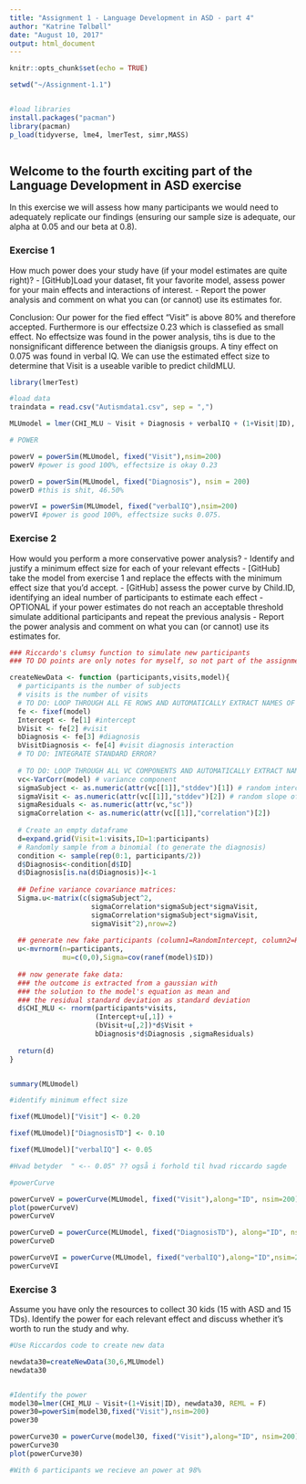 ```yaml
---
title: "Assignment 1 - Language Development in ASD - part 4"
author: "Katrine Tølbøll"
date: "August 10, 2017"
output: html_document
---
```


```r
knitr::opts_chunk$set(echo = TRUE)

setwd("~/Assignment-1.1")


#load libraries
install.packages("pacman")
library(pacman)
p_load(tidyverse, lme4, lmerTest, simr,MASS)



```

## Welcome to the fourth exciting part of the Language Development in ASD exercise

In this exercise we will assess how many participants we would need to adequately replicate our findings (ensuring our sample size is adequate, our alpha at 0.05 and our beta at 0.8).

### Exercise 1

How much power does your study have (if your model estimates are quite right)?
- [GitHub]Load your dataset, fit your favorite model, assess power for your main effects and interactions of interest.
- Report the power analysis and comment on what you can (or cannot) use its estimates for.

Conclusion: Our power for the fied effect "Visit" is above 80% and therefore accepted. Furthermore is our effectsize 0.23 which is classefied as small effect. No effectsize was found in the power analysis, tihs is due to the nonsignificant difference between the dianigsis groups. A tiny effect on 0.075 was found in verbal IQ. We can use the estimated effect size to determine that Visit is a useable varible to predict childMLU. 

```r
library(lmerTest)

#load data
traindata = read.csv("Autismdata1.csv", sep = ",")

MLUmodel = lmer(CHI_MLU ~ Visit + Diagnosis + verbalIQ + (1+Visit|ID), traindata, REML = F)

# POWER 

powerV = powerSim(MLUmodel, fixed("Visit"),nsim=200)
powerV #power is good 100%, effectsize is okay 0.23

powerD = powerSim(MLUmodel, fixed("Diagnosis"), nsim = 200)
powerD #this is shit, 46.50%

powerVI = powerSim(MLUmodel, fixed("verbalIQ"),nsim=200)
powerVI #power is good 100%, effectsize sucks 0.075. 

```


### Exercise 2

How would you perform a more conservative power analysis?
- Identify and justify a minimum effect size for each of your relevant effects
- [GitHub] take the model from exercise 1 and replace the effects with the minimum effect size that you'd accept.
- [GitHub] assess the power curve by Child.ID, identifying an ideal number of participants to estimate each effect
- OPTIONAL if your power estimates do not reach an acceptable threshold simulate additional participants and repeat the previous analysis
- Report the power analysis and comment on what you can (or cannot) use its estimates for.

```r


### Riccardo's clumsy function to simulate new participants
### TO DO points are only notes for myself, so not part of the assignment

createNewData <- function (participants,visits,model){
  # participants is the number of subjects
  # visits is the number of visits
  # TO DO: LOOP THROUGH ALL FE ROWS AND AUTOMATICALLY EXTRACT NAMES OF FIXED EFFECTS AND ESTIMATES
  fe <- fixef(model)
  Intercept <- fe[1] #intercept
  bVisit <- fe[2] #visit
  bDiagnosis <- fe[3] #diagnosis
  bVisitDiagnosis <- fe[4] #visit diagnosis interaction
  # TO DO: INTEGRATE STANDARD ERROR?
  
  # TO DO: LOOP THROUGH ALL VC COMPONENTS AND AUTOMATICALLY EXTRACT NAMES OF EFFECTS AND ESTIMATES
  vc<-VarCorr(model) # variance component
  sigmaSubject <- as.numeric(attr(vc[[1]],"stddev")[1]) # random intercept by subject
  sigmaVisit <- as.numeric(attr(vc[[1]],"stddev")[2]) # random slope of visit over subject
  sigmaResiduals <- as.numeric(attr(vc,"sc"))
  sigmaCorrelation <- as.numeric(attr(vc[[1]],"correlation")[2])
  
  # Create an empty dataframe
  d=expand.grid(Visit=1:visits,ID=1:participants)
  # Randomly sample from a binomial (to generate the diagnosis)
  condition <- sample(rep(0:1, participants/2))
  d$Diagnosis<-condition[d$ID]
  d$Diagnosis[is.na(d$Diagnosis)]<-1
  
  ## Define variance covariance matrices:
  Sigma.u<-matrix(c(sigmaSubject^2,
                    sigmaCorrelation*sigmaSubject*sigmaVisit,
                    sigmaCorrelation*sigmaSubject*sigmaVisit,
                    sigmaVisit^2),nrow=2)
  
  ## generate new fake participants (column1=RandomIntercept, column2=RandomSlope)
  u<-mvrnorm(n=participants,
             mu=c(0,0),Sigma=cov(ranef(model)$ID))
  
  ## now generate fake data:
  ### the outcome is extracted from a gaussian with
  ### the solution to the model's equation as mean and
  ### the residual standard deviation as standard deviation 
  d$CHI_MLU <- rnorm(participants*visits,
                     (Intercept+u[,1]) +
                     (bVisit+u[,2])*d$Visit + 
                     bDiagnosis*d$Diagnosis ,sigmaResiduals)  
  
  return(d)
}


summary(MLUmodel)

#identify minimum effect size

fixef(MLUmodel)["Visit"] <- 0.20

fixef(MLUmodel)["DiagnosisTD"] <- 0.10

fixef(MLUmodel)["verbalIQ"] <- 0.05

#Hvad betyder  " <-- 0.05" ?? også i forhold til hvad riccardo sagde

#powerCurve

powerCurveV = powerCurve(MLUmodel, fixed("Visit"),along="ID", nsim=200)
plot(powerCurveV)
powerCurveV

powerCurveD = powerCurce(MLUmodel, fixed("DiagnosisTD"), along="ID", nsim=200)
powerCurveD

powerCurveVI = powerCurve(MLUmodel, fixed("verbalIQ"),along="ID",nsim=200)
powerCurveVI 

```


### Exercise 3

Assume you have only the resources to collect 30 kids (15 with ASD and 15 TDs). Identify the power for each relevant effect and discuss whether it's worth to run the study and why.


```r

#Use Riccardos code to create new data

newdata30=createNewData(30,6,MLUmodel)
newdata30


#Identify the power
model30=lmer(CHI_MLU ~ Visit+(1+Visit|ID), newdata30, REML = F)
power30=powerSim(model30,fixed("Visit"),nsim=200)
power30

powerCurve30 = powerCurve(model30, fixed("Visit"),along="ID", nsim=200)
powerCurve30
plot(powerCurve30)

#With 6 participants we recieve an power at 98%

```

